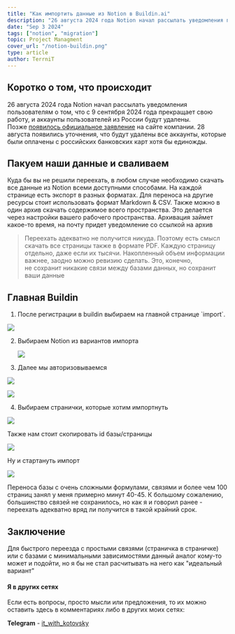 ```yaml
---
title: "Как импортить данные из Notion в Buildin.ai"
description: "26 августа 2024 года Notion начал рассылать уведомления пользователям о том, что с 9 сентября 2024 года прекращает свою работу, и аккаунты пользователей из России будут удалены."
date: "Sep 3 2024"
tags: ["notion", "migration"] 
topic: Project Managment
cover_url: "/notion-buildin.png"
type: article
author: TerrniT
---
```



## Коротко о том, что происходит

26 августа 2024 года Notion начал рассылать уведомления пользователям о том, что с 9 сентября 2024 года прекращает свою работу, и аккаунты пользователей из России будут удалены. Позже [появилось официальное заявление](https://www.notion.so/help/restrictions-for-customers-based-in-russia) на сайте компании. 28 августа появились уточнения, что будут удалены все аккаунты, которые были оплачены с российских банковских карт хотя бы единожды.

## Пакуем наши данные и сваливаем

Куда бы вы не решили переехать, в любом случае необходимо скачать все данные из Notion всеми доступными способами. На каждой странице есть экспорт в разных форматах. Для переноса на другие ресурсы стоит использовать формат Markdown & CSV. Также можно в один архив скачать содержимое всего пространства. Это делается через настройки вашего рабочего пространства. Архивация займет какое-то время, на почту придет уведомление со ссылкой на архив

> Переехать адекватно не получится никуда. Поэтому есть смысл скачать все страницы также в формате PDF. Каждую страницу отдельно, даже если их тысячи. Накопленный объем информации важнее, заодно можно ревизию сделать. Это, конечно, не сохранит никакие связи между базами данных, но сохранит ваши данные

## Главная Buildin

1.  После регистрации в buildin выбираем на главной странице \`import\`.
    

![](https://habrastorage.org/r/w1560/getpro/habr/upload_files/172/5f1/d32/1725f1d32735a9df473b7190e241ac51.png)

2.  Выбираем Notion из вариантов импорта
    
    ![](https://habrastorage.org/r/w1560/getpro/habr/upload_files/312/0ff/9c2/3120ff9c2406fb5f409c0c357f8d51cf.png)
    
3.  Далее мы авторизовываемся
    

![](https://habrastorage.org/r/w1560/getpro/habr/upload_files/007/366/c80/007366c80e08e5f740f917d9b794c82a.png)

![](https://habrastorage.org/r/w1560/getpro/habr/upload_files/261/3d8/aa5/2613d8aa55f02ad914f5a78f7b2c0986.png)

4.  Выбираем странички, которые хотим импортнуть
    

![](https://habrastorage.org/r/w1560/getpro/habr/upload_files/462/375/13e/46237513e5bb5b6c10e655d2d5fecdc0.png)

Также нам стоит скопировать id базы/страницы

![](https://habrastorage.org/r/w1560/getpro/habr/upload_files/709/bd9/9bf/709bd99bf2d7194454772b5cb59a86b6.png)

Ну и стартануть импорт

![](https://habrastorage.org/r/w1560/getpro/habr/upload_files/168/ac9/003/168ac9003d821531544aa01b2c8ebef7.png)

Переноса базы с очень сложными формулами, связями и более чем 100 страниц занял у меня примерно минут 40-45. К большому сожалению, большинство связей не сохранилось, но как я и говорил ранее - переехать адекватно вряд ли получится в такой крайний срок.

## Заключение

Для быстрого переезда с простыми связями (страничка в страничке) или с базами с минимальными зависимостями данный аналог кому-то может и подойти, но я бы не стал расчитывать на него как "идеальный вариант"  

#### Я в других сетях

Если есть вопросы, просто мысли или предложения, то их можно оставить здесь в комментариях либо в других моих сетях:

**Telegram** - [it\_with\_kotovsky](https://t.me/it_with_kotovsky)

